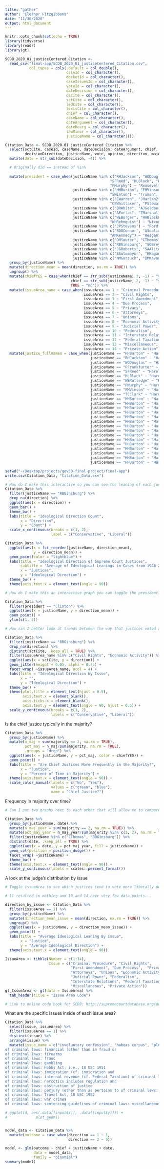 ```yaml
---
title: "gather"
author: "Eleanor Fitzgibbons"
date: "11/30/2020"
output: html_document
---
```


```r
knitr::opts_chunk$set(echo = TRUE)
library(tidyverse)
library(readr)
library(gt)
```


```r
SCDB_2020_01_justiceCentered_Citation <- 
  read_csv("final-app/SCDB_2020_01_justiceCentered_Citation.csv",
           col_types = cols(.default = col_double(),
                            caseId = col_character(),
                            docketId = col_character(),
                            caseIssuesId = col_character(),
                            voteId = col_character(),
                            dateDecision = col_character(),
                            usCite = col_character(),
                            sctCite = col_character(),
                            ledCite = col_character(),
                            lexisCite = col_character(),
                            chief = col_character(),
                            caseName = col_character(),
                            dateArgument = col_character(),
                            dateRearg = col_character(),
                            lawMinor = col_character(),
                            justiceName = col_character()))

Citation_Data <- SCDB_2020_01_justiceCentered_Citation %>% 
  select(sctCite, caseId, caseName, dateDecision, dateArgument, chief, issue, issueArea,
         decisionDirection, justiceName, vote, opinion, direction, majority) %>% 
  mutate(date = str_sub(dateDecision, -4)) %>% 

  # Originally did == instead of %in%  
  
  mutate(president = case_when(justiceName %in% c("RHJackson", "WODouglas", "FFrankfurter",
                                                "SFReed", "HLBlack", "WBRutledge",
                                                "FMurphy") ~ "Roosevelt",
                               justiceName %in% c("HHBurton", "FMVinson", "TCClark",
                                                "SMinton") ~ "Truman",
                               justiceName %in% c("EWarren", "JHarlan2", "WJBrennan",
                                                "CEWhittaker", "PStewart") ~ "Eisenhower",
                               justiceName %in% c("BRWhite", "AJGoldberg") ~ "Kennedy",
                               justiceName %in% c("AFortas", "TMarshall") ~ "Johnson",
                               justiceName %in% c("WEBurger", "HABlackmun", "LFPowell", 
                                                "WHRehnquist") ~ "Nixon",
                               justiceName %in% c("JPStevens") ~ "Ford",
                               justiceName %in% c("SDOConnor", "AScalia", 
                                                "AMKennedy") ~ "Reagan",
                               justiceName %in% c("DHSouter", "CThomas") ~ "HW Bush",
                               justiceName %in% c("RBGinsburg", "SGBreyer") ~ "Clinton",
                               justiceName %in% c("JGRoberts", "SAAlito") ~ "Bush",
                               justiceName %in% c("SSotomayor", "EKagan") ~ "Obama",
                               justiceName %in% c("NMGorsuch", "BMKavanaugh") ~ "Trump")) %>%
  group_by(justiceName) %>% 
  mutate(direction_mean = mean(direction, na.rm = TRUE)) %>% 
  ungroup() %>% 
  mutate(chiefYES = case_when(chief == str_sub(justiceName, 3, -1) ~ "yes",
                              chief == str_sub(justiceName, 2, -1) ~ "yes",
                              TRUE ~ "no")) %>% 
  mutate(issueArea_name = case_when(issueArea == 1 ~ "Criminal Procedure",
                                    issueArea == 2 ~ "Civil Rights",
                                    issueArea == 3 ~ "First Amendment",
                                    issueArea == 4 ~ "Due Process",
                                    issueArea == 5 ~ "Privacy",
                                    issueArea == 6 ~ "Attorneys",
                                    issueArea == 7 ~ "Unions",
                                    issueArea == 8 ~ "Economic Activity",
                                    issueArea == 9 ~ "Judicial Power",
                                    issueArea == 10 ~ "Federalism",
                                    issueArea == 11 ~ "Interstate Relations",
                                    issueArea == 12 ~ "Federal Taxation",
                                    issueArea == 13 ~ "Miscellaneous",
                                    issueArea == 14 ~ "Private Action")) %>% 
  mutate(justice_fullnames = case_when(justiceName == "HHBurton" ~ "Harold Hitz Burton",
                                       justiceName == "RHJackson" ~ "Harold Hitz Burton",
                                       justiceName == "WODouglas" ~ "Harold Hitz Burton",
                                       justiceName == "FFrankfurter" ~ "Harold Hitz Burton",
                                       justiceName == "SFReed" ~ "Harold Hitz Burton",
                                       justiceName == "HLBlack" ~ "Harold Hitz Burton",
                                       justiceName == "WBRutledge" ~ "Harold Hitz Burton",
                                       justiceName == "FMurphy" ~ "Harold Hitz Burton",
                                       justiceName == "FMVinson" ~ "Harold Hitz Burton",
                                       justiceName == "TCClark" ~ "Harold Hitz Burton",
                                       justiceName == "HHBurton" ~ "Harold Hitz Burton",
                                       justiceName == "HHBurton" ~ "Harold Hitz Burton",
                                       justiceName == "HHBurton" ~ "Harold Hitz Burton",
                                       justiceName == "HHBurton" ~ "Harold Hitz Burton",
                                       justiceName == "HHBurton" ~ "Harold Hitz Burton",
                                       justiceName == "HHBurton" ~ "Harold Hitz Burton",
                                       justiceName == "HHBurton" ~ "Harold Hitz Burton",
                                       justiceName == "HHBurton" ~ "Harold Hitz Burton",
                                       justiceName == "HHBurton" ~ "Harold Hitz Burton",
                                       justiceName == "HHBurton" ~ "Harold Hitz Burton",
                                       justiceName == "HHBurton" ~ "Harold Hitz Burton",
                                       justiceName == "HHBurton" ~ "Harold Hitz Burton",
                                       justiceName == "HHBurton" ~ "Harold Hitz Burton",
                                       justiceName == "HHBurton" ~ "Harold Hitz Burton",
                                       justiceName == "HHBurton" ~ "Harold Hitz Burton",))

setwd("~/Desktop/projects/gov50-final-project/final-app")
write.csv(Citation_Data, "Citation_Data.csv")

```

```r

# How do I make this interactive so you can see the leaning of each justice depending on who you pick?
Citation_Data %>% 
  filter(justiceName == "RBGinsburg") %>% 
  drop_na(direction) %>% 
  ggplot(aes(x = direction)) +
  geom_bar() +
  theme_bw() +
  labs(title = "Ideological Direction Count",
       x = "Direction",
       y = "Count") +
  scale_x_continuous(breaks = c(1, 2),
                     label = c("Conservative", "Liberal"))
```

```r
Citation_Data %>% 
  ggplot(aes(x = fct_reorder(justiceName, direction_mean), 
             y = direction_mean)) +
  geom_point(color = "lightblue") +
  labs(title = "Ideological Direction of Supreme Court Justices",
       subtitle = "Average of Ideological Leanings in Cases from 1946-2020",
       x = "Justices",
       y = "Ideological Direction") +
  theme_bw() +
  theme(axis.text.x = element_text(angle = 90))
```

```r

# How do I make this an interactive graph you can toggle the president?

Citation_Data %>% 
  filter(president == "Clinton") %>% 
  ggplot(aes(x = justiceName, y = direction_mean)) +
  geom_point() +
  ylim(c(1, 2))
```

```r

# How can I better look at trends between the way that justices voted and the issue type?

Citation_Data %>% 
  filter(justiceName == "RBGinsburg") %>% 
  drop_na(direction) %>% 
  distinct(sctCite, .keep_all = TRUE) %>% 
  filter(issueArea_name %in% c("Civil Rights", "Economic Activity")) %>% 
  ggplot(aes(x = sctCite, y = direction)) +
  geom_jitter(height = 0.05, alpha = 0.75) +
  facet_wrap( ~issueArea_name, ncol = 4) +
  labs(title = "Ideological Direction by Issue",
       x = "",
       y = "Ideological Direction") +
  theme_bw() +
  theme(plot.title = element_text(hjust = 0.5),
        axis.text.x = element_blank(),
        axis.ticks.x = element_blank(),
        axis.text.y = element_text(angle = 90, hjust = 0.5)) +
  scale_y_continuous(breaks = c(1, 2),
                     labels = c("Conservative", "Liberal"))
```

Is the chief justice typically in the majority?
```r
Citation_Data %>%
  group_by(justiceName) %>% 
  mutate(n_maj = sum(majority == 2, na.rm = TRUE),
         pct_maj = n_maj/sum(majority, na.rm = TRUE),
         .groups = "drop") %>% 
  ggplot(aes(x = justiceName, y = pct_maj, color = chiefYES)) +
  geom_point() +
  labs(title = "Are Chief Justices More Frequently in the Majority?",
       x = "Justice",
       y = "Percent of Time in Majority") +
  theme(axis.text.x = element_text(angle = 90)) +
  scale_color_manual(labels = c("No", "Yes"),
                     values = c("green", "blue"),
                     name = "Chief Justice?")
```

Frequency in majority over time?
```r
# Can I put two graphs next to each other that will allow me to compare two different justices?

Citation_Data %>% 
  group_by(justiceName, date) %>% 
  mutate(n_maj_year = sum(majority == 2, na.rm = TRUE)) %>% 
  mutate(pct_maj_year = n_maj_year/sum(majority %in% c(1, 2), na.rm = TRUE)) %>% 
  filter(justiceName %in% c("CThomas", "RBGinsburg")) %>% 
  distinct(date, .keep_all = TRUE) %>% 
  ggplot(aes(x = date, y = pct_maj_year, fill = justiceName)) +
  geom_col(position = position_dodge()) +
  facet_wrap( ~justiceName) +
  theme_bw() +
  theme(axis.text.x = element_text(angle = 90)) +
  scale_y_continuous(labels = scales::percent_format())
```



A look at the judge's distribution by issue
```r

# Toggle issueArea to see which justices tend to vote more liberally depending on the context

# 11 resulted in nothing and 13 and 14 have very few data points...

direction_by_issue <- Citation_Data %>% 
  filter(issueArea == 2) %>% 
  group_by(justiceName) %>% 
  mutate(direction_mean_issue = mean(direction, na.rm = TRUE)) %>% 
  ungroup() %>% 
  ggplot(aes(x = justiceName, y = direction_mean_issue)) +
  geom_point() +
  labs(title = "Average Ideological Leaning By Issue",
       x = "Justice",
       y = "Average Ideological Direction") +
  theme(axis.text.x = element_text(angle = 90))
```

```r
IssueArea <- tibble(Number = c(1:14),
                    Issue = c("Criminal Procedure", "Civil Rights", 
                              "First Amendment", "Due Process",  "Privacy", 
                              "Attorneys", "Unions", "Economic Activity", 
                              "Judicial Power", "Federalism", 
                              "Interstate Relations", "Federal Taxation", 
                              "Miscellaneous", "Private Action"))
gt_IssueArea <- gt(data = IssueArea) %>% 
  tab_header(title = "Issue Area Code")

# Link to online code book for SCDB: http://supremecourtdatabase.org/documentation.php
```


What are the specific issues inside of each issue area?
```r
Citation_Data %>% 
  select(issue, issueArea) %>% 
  filter(issueArea == 1) %>% 
  distinct(issue) %>% 
  arrange(issue) %>% 
  mutate(issue_name = c("involuntary confession", "habeas corpus", "plea bargaining: the constitutionality of and/or the circumstances of its exercise", "retroactivity (of newly announced or newly enacted constitutional or statutory rights)", "search and seizure (other than as pertains to vehicles or Crime Control Act)", "search and seizure, vehicles", "search and seizure, Crime Control Act", "contempt of court or congress", "self-incrimination (other than as pertains to Miranda or immunity from prosecution)", "Miranda warnings", "self-incrimination, immunity from prosecution", "right to counsel (cf. indigents appointment of counsel or inadequate representation)", "cruel and unusual punishment, death penalty (cf. extra legal jury influence, death penalty)", "cruel and unusual punishment, non-death penalty (cf. liability, civil rights acts)", "line-up", "discovery and inspection (in the context of criminal litigation only, otherwise Freedom of Information Act and related federal or state statutes or regulations)", "double jeopardy", "ex post facto (state)", "extra-legal jury influences: miscellaneous", "extra-legal jury influences: prejudicial statements or evidence", "extra-legal jury influences: contact with jurors outside courtroom", "extra-legal jury influences: jury instructions (not necessarily in criminal cases)", "extra-legal jury influences: voir dire (not necessarily a criminal case)", "extra-legal jury influences: prison garb or appearance", "extra-legal jury influences: jurors and death penalty (cf. cruel and unusual punishment)", "extra-legal jury influences: pretrial publicity", "confrontation (right to confront accuser, call and cross-examine witnesses)", "subconstitutional fair procedure: confession of error", "subconstitutional fair procedure: conspiracy (cf. Federal Rules of Criminal Procedure: conspiracy)", "subconstitutional fair procedure: entrapment", "subconstitutional fair procedure: exhaustion of remedies", "subconstitutional fair procedure: fugitive from justice", "subconstitutional fair procedure: presentation, admissibility, or sufficiency of evidence (not necessarily a criminal case)", "subconstitutional fair procedure: stay of execution", "subconstitutional fair procedure: timeliness", "subconstitutional fair procedure: miscellaneous", "Federal Rules of Criminal Procedure", "statutory construction of criminal laws: assault", "statutory construction of criminal laws: bank robbery", "statutory construction of criminal laws: conspiracy (cf. subconstitutional fair procedure: conspiracy)", "statutory construction of criminal laws: escape from custody", "statutory construction of criminal laws: false statements (cf. statutory construction of criminal laws: perjury)", "statutory construction internal revenue)", "statutory construction", "statutory construction", "statutory construction", "statutory construction", "statutory construction naturalization)", "statutory construction", "statutory construction", "statutory construction prohibition of alcohol", "statutory construction", "statutory construction statutory construction","statutory construction", "statutory construction", "statutory construction", "statutory construction
of criminal laws: financial (other than in fraud or
of criminal laws: firearms
of criminal laws: fraud
of criminal laws: gambling
of criminal laws: Hobbs Act; i.e., 18 USC 1951
of criminal laws: immigration (cf. immigration and
of criminal laws: internal revenue (cf. Federal Taxation) of criminal laws: Mann Act and related statutes
of criminal laws: narcotics includes regulation and
of criminal laws: obstruction of justice
of criminal laws: perjury (other than as pertains to of criminal laws: false statements)
of criminal laws: Travel Act, 18 USC 1952
of criminal laws: war crimes
of criminal laws: sentencing guidelines of criminal laws: miscellaneous", "jury trial (right to, as distinct from extra-legal jury influences)", "speedy trial", "miscellaneous criminal procedure (cf. due process, prisoners' rights, comity:criminal procedure)"))
```

```r

# ggplot(d, aes(.data[[input$x]], .data[[input$y]])) +
#             plot_geom()


model_data <- Citation_Data %>% 
  mutate(outcome = case_when(direction == 1 ~ 1,
                             direction == 2 ~ 0))

model <- glm(outcome ~ chief + justiceName + date,
             data = model_data,
             family = "binomial")
summary(model)
```






